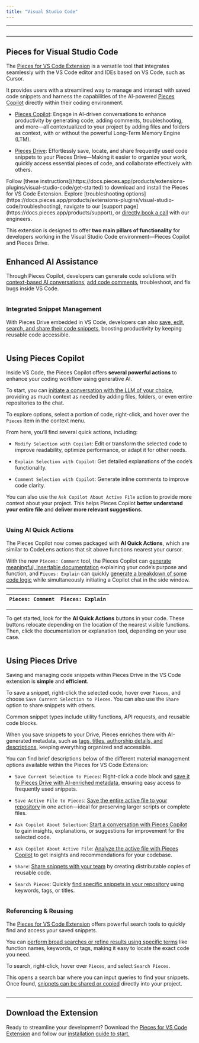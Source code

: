 ```yaml
---
title: "Visual Studio Code"
---
```


***

<Image src="https://cdn.hashnode.com/res/hashnode/image/upload/v1732641483589/fe76a57c-5b66-48c4-8f1e-375f03883073.png" alt="" align="center" fullwidth="true" />

***

## Pieces for Visual Studio Code

The <a target="_blank" href="https://marketplace.visualstudio.com/items?itemName=MeshIntelligentTechnologiesInc.pieces-vscode">Pieces for VS Code Extension</a> is a versatile tool that integrates seamlessly with the VS Code editor and IDEs based on VS Code, such as Cursor.

It provides users with a streamlined way to manage and interact with saved code snippets and harness the capabilities of the AI-powered [Pieces Copilot](https://docs.pieces.app/products/extensions-plugins/visual-studio-code/copilot) directly within their coding environment.

* [Pieces Copilot](https://docs.pieces.app/products/extensions-plugins/visual-studio-code/copilot): Engage in AI-driven conversations to enhance productivity by generating code, adding comments, troubleshooting, and more—all contextualized to your project by adding files and folders as context, with or without the powerful Long-Term Memory Engine (LTM).

* [Pieces Drive](https://docs.pieces.app/products/extensions-plugins/visual-studio-code/drive): Effortlessly save, locate, and share frequently used code snippets to your Pieces Drive—Making it easier to organize your work, quickly access essential pieces of code, and collaborate effectively with others.

<CardGroup cols={2}>
  <Card title="Getting Started" image="https://cdn.hashnode.com/res/hashnode/image/upload/v1732641306052/bf1c7729-8524-4adc-87af-62f098a42dd0.png">
    Follow [these instructions](https://docs.pieces.app/products/extensions-plugins/visual-studio-code/get-started) to download and install the Pieces for VS Code Extension.
  </Card>

  <Card title="Support & Troubleshooting" image="https://cdn.hashnode.com/res/hashnode/image/upload/v1732641309569/1515d9f1-50bd-49de-b536-1fc3a8fb882b.png">
    Explore [troubleshooting options](https://docs.pieces.app/products/extensions-plugins/visual-studio-code/troubleshooting), navigate to our [support page](https://docs.pieces.app/products/support), or <a target="_blank" href="https://calendar.google.com/calendar/u/0/appointments/schedules/AcZssZ22WJ2Htd2wRMJhueCNYc0xbFBFCAN-khijcuoXACd_Uux3wIhgZeGkzDRcqD3teamAI-CwCHpr">directly book a call</a> with our engineers.
  </Card>
</CardGroup>

<guides-overview-card />

This extension is designed to offer **two main pillars of functionality** for developers working in the Visual Studio Code environment—Pieces Copilot and Pieces Drive.

## Enhanced AI Assistance

Through Pieces Copilot, developers can generate code solutions with [context-based AI conversations](https://docs.pieces.app/products/extensions-plugins/visual-studio-code/copilot/chat), [add code comments](https://docs.pieces.app/products/extensions-plugins/visual-studio-code/copilot/documenting-code), troubleshoot, and fix bugs inside VS Code.

<Image src="https://storage.googleapis.com/hashnode_product_documentation_assets/vs_code_extension_assets/MAIN_vs_code_extension/new_right_click_menu.png" alt="" align="center" fullwidth="true" />

### Integrated Snippet Management

With Pieces Drive embedded in VS Code, developers can also [save, edit, search, and share their code snippets,](https://docs.pieces.app/products/extensions-plugins/visual-studio-code/drive) boosting productivity by keeping reusable code accessible.

<Image src="https://storage.googleapis.com/hashnode_product_documentation_assets/vs_code_extension_assets/updated_vs_screenshots/main/updated_no_saved_mats_view.png" alt="" align="center" fullwidth="true" />

## Using Pieces Copilot

Inside VS Code, the Pieces Copilot offers **several powerful actions** to enhance your coding workflow using generative AI.

To start, you can [initiate a conversation with the LLM of your choice](https://docs.pieces.app/products/extensions-plugins/visual-studio-code/copilot/chat), providing as much context as needed by adding files, folders, or even entire repositories to the chat.

To explore options, select a portion of code, right-click, and hover over the `Pieces` item in the context menu.

From here, you’ll find several quick actions, including:

* `Modify Selection with Copilot`: Edit or transform the selected code to improve readability, optimize performance, or adapt it for other needs.

* `Explain Selection with Copilot`: Get detailed explanations of the code’s functionality.

* `Comment Selection with Copilot`: Generate inline comments to improve code clarity.

You can also use the `Ask Copilot About Active File` action to provide more context about your project. This helps Pieces Copilot **better understand your entire file** and **deliver more relevant suggestions.**

<Image src="https://storage.googleapis.com/hashnode_product_documentation_assets/vs_code_extension_assets/MAIN_vs_code_extension/hover_over_ask_active_file.png" alt="" align="center" fullwidth="true" />

### Using AI Quick Actions

The Pieces Copilot now comes packaged with **AI Quick Actions**, which are similar to CodeLens actions that sit above functions nearest your cursor.

With the new `Pieces: Comment` tool, the Pieces Copilot can [generate meaningful, insertable documentation](https://docs.pieces.app/products/extensions-plugins/visual-studio-code/copilot/documenting-code) explaining your code’s purpose and function, and `Pieces: Explain` can quickly [generate a breakdown of some code logic](https://docs.pieces.app/products/extensions-plugins/visual-studio-code/copilot/chat#via-pieces-explain) while simultaneously initiating a Copilot chat in the side window.

***

| `Pieces: Comment` | `Pieces: Explain` |
| ----------------- | ----------------- |

***

To get started, look for the **AI Quick Actions** buttons in your code. These buttons relocate depending on the location of the nearest visible functions. Then, click the documentation or explanation tool, depending on your use case.

<Image src="https://storage.googleapis.com/hashnode_product_documentation_assets/vs_code_extension_assets/updated_vs_screenshots/main/pieces_quick_actions_add_comments.png" alt="" align="center" fullwidth="true" />

## Using Pieces Drive

Saving and managing code snippets within Pieces Drive in the VS Code extension is **simple** and **efficient**.

To save a snippet, right-click the selected code, hover over `Pieces`, and choose `Save Current Selection to Pieces`. You can also use the `Share` option to share snippets with others.

<Callout type="tip">
  Common snippet types include utility functions, API requests, and reusable code blocks.
</Callout>

When you save snippets to your Drive, Pieces enriches them with AI-generated metadata, such as [tags, titles, authorship details, and descriptions,](https://docs.pieces.app/products/extensions-plugins/visual-studio-code/drive/save-snippets#whats-stored-when-you-save-a-snippet) keeping everything organized and accessible.

You can find brief descriptions below of the different material management options available within the Pieces for VS Code Extension:

* `Save Current Selection to Pieces`: Right-click a code block and [save it to Pieces Drive with AI-enriched metadata](https://docs.pieces.app/products/extensions-plugins/visual-studio-code/drive/save-snippets#whats-stored-when-you-save-a-snippet), ensuring easy access to frequently used snippets.

* `Save Active File to Pieces`: [Save the entire active file to your repository](https://docs.pieces.app/products/extensions-plugins/visual-studio-code/drive/save-snippets#saving-active-files-to-pieces) in one action—ideal for preserving larger scripts or complete files.

* `Ask Copilot About Selection`: [Start a conversation with Pieces Copilot](https://docs.pieces.app/products/extensions-plugins/visual-studio-code/copilot/chat#pieces-ask-copilot-about-selection) to gain insights, explanations, or suggestions for improvement for the selected code.

* `Ask Copilot About Active File`: [Analyze the active file with Pieces Copilot](https://docs.pieces.app/products/extensions-plugins/visual-studio-code/copilot/chat#pieces-ask-about-active-file) to get insights and recommendations for your codebase.

* `Share`: [Share snippets with your team](https://docs.pieces.app/products/extensions-plugins/visual-studio-code/drive/sharing) by creating distributable copies of reusable code.

* `Search Pieces`: Quickly [find specific snippets in your repository](https://docs.pieces.app/products/extensions-plugins/visual-studio-code/drive/search-reuse#via-search-feature) using keywords, tags, or titles.

<Image src="https://storage.googleapis.com/hashnode_product_documentation_assets/vs_code_extension_assets/MAIN_vs_code_extension/save_active_file_to_pieces.png" alt="" align="center" fullwidth="true" />

### Referencing & Reusing

The <a target="_blank" href="https://marketplace.visualstudio.com/items?itemName=MeshIntelligentTechnologiesInc.pieces-vscode">Pieces for VS Code Extension</a> offers powerful search tools to quickly find and access your saved snippets.

You can [perform broad searches or refine results using specific terms](https://docs.pieces.app/products/extensions-plugins/visual-studio-code/drive/search-reuse#via-search-feature) like function names, keywords, or tags, making it easy to locate the exact code you need.

To search, right-click, hover over `Pieces`, and select `Search Pieces`.

This opens a search bar where you can input queries to find your snippets. Once found, [snippets can be shared or copied](https://docs.pieces.app/products/extensions-plugins/visual-studio-code/drive/search-reuse#viewing-and-reusing-saved-snippets) directly into your project.

<Image src="https://storage.googleapis.com/hashnode_product_documentation_assets/vs_code_extension_assets/MAIN_vs_code_extension/share_right_click.png" alt="" align="center" fullwidth="true" />

***

## Download the Extension

Ready to streamline your development? Download the <a target="_blank" href="https://marketplace.visualstudio.com/items?itemName=MeshIntelligentTechnologiesInc.pieces-vscode">Pieces for VS Code Extension</a> and follow our [installation guide to start.](https://docs.pieces.app/products/extensions-plugins/visual-studio-code/get-started)
